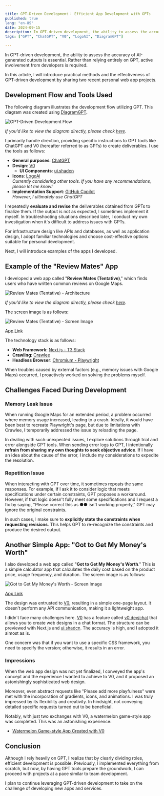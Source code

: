 ```yaml
---

title: GPT-Driven Development： Efficient App Development with GPTs  
published: true  
lang: "en-US"  
date: 2024-09-15  
description: In GPT-driven development, the ability to assess the accuracy of AI-generated outputs is essential. Rather than relying entirely on GPT, active involvement from developers is required.  
tags: ["GPT", "ChatGPT", "V0", "LogoAI", "DiagramGPT"]  

---
```



In GPT-driven development, the ability to assess the accuracy of AI-generated outputs is essential. Rather than relying entirely on GPT, active involvement from developers is required.

In this article, I will introduce practical methods and the effectiveness of GPT-driven development by sharing two recent personal web app projects.

## Development Flow and Tools Used

The following diagram illustrates the development flow utilizing GPT. This diagram was created using [DiagramGPT](https://app.eraser.io).

<Image
  src="https://res.cloudinary.com/silverbirder/image/upload/v1726449647/silver-birder.github.io/blog/GPT駆動開発フロー.png"
  width={1169}
  height={693}
  layout="constrained"
  alt="GPT-Driven Development Flow"
/>

*If you'd like to view the diagram directly, please check [here](https://app.eraser.io/workspace/gAcNphpXbCuDjYQq4tU1?elements=A2JnuhPG7Cx3eZVzwzjS3Q).*

I primarily handle direction, providing specific instructions to GPT tools like ChatGPT and V0 (hereafter referred to as GPTs) to create deliverables. I use the tools as follows:

- **General purposes**: [ChatGPT](https://chat.openai.com/)
- **Design**: [V0](https://v0.dev)
  - **UI Components**: [ui.shadcn](https://ui.shadcn.com/)
- **Icons**: [LogoAI](https://logoai.com)  
  *Currently considering other tools. If you have any recommendations, please let me know!*
- **Implementation Support**: [GitHub Copilot](https://github.com/features/copilot)  
  *However, I ultimately use ChatGPT*

I repeatedly **evaluate and revise** the deliverables obtained from GPTs to finalize them. If the output is not as expected, I sometimes implement it myself. In troubleshooting situations described later, I conduct my own investigation when it's difficult to address issues with GPTs.

For infrastructure design like APIs and databases, as well as application design, I adopt familiar technologies and choose cost-effective options suitable for personal development.

Next, I will introduce examples of the apps I developed.

## Example of the "Review Mates" App

I developed a web app called "**Review Mates (Tentative)**," which finds users who have written common reviews on Google Maps.

<Image
  src="https://res.cloudinary.com/silverbirder/image/upload/v1726449647/silver-birder.github.io/blog/クチコミ仲間_仮_-_アーキテクチャ.png"
  width={2219}
  height={588}
  layout="constrained"
  alt="Review Mates (Tentative) - Architecture"
/>

*If you'd like to view the diagram directly, please check [here](https://app.eraser.io/workspace/3vjLLD4J9wE9bl96067E?elements=dy5KZbkEICES9M3yCHcYFQ).*

The screen image is as follows:

<Image
  src="https://res.cloudinary.com/silverbirder/image/upload/v1726449647/silver-birder.github.io/blog/レビュー仲間_仮.png"
  width={1029}
  height={1106}
  layout="constrained"
  alt="Review Mates (Tentative) - Screen Image"
/>

[App Link](https://review-connect.vercel.app)

The technology stack is as follows:

- **Web Framework**: [Next.js - T3 Stack](https://create.t3.gg)
- **Crawling**: [Crawlee](https://crawlee.dev)
- **Headless Browser**: [Chromium - Playwright](https://playwright.dev/)

When troubles caused by external factors (e.g., memory issues with Google Maps) occurred, I proactively worked on solving the problems myself.

## Challenges Faced During Development

### Memory Leak Issue

When running Google Maps for an extended period, a problem occurred where memory usage increased, leading to a crash. Ideally, it would have been best to recreate Playwright's page, but due to limitations with Crawlee, I temporarily addressed the issue by reloading the page.

In dealing with such unexpected issues, I explore solutions through trial and error alongside GPT tools. When sending error logs to GPT, I intentionally **refrain from sharing my own thoughts to seek objective advice**. If I have an idea about the cause of the error, I include my considerations to expedite the resolution.

### Repetition Issue

When interacting with GPT over time, it sometimes repeats the same responses. For example, if I ask it to consider logic that meets specifications under certain constraints, GPT proposes a workaround. However, if that logic doesn't fully meet some specifications and I request a fix by saying, "Please correct this as ●● isn't working properly," GPT may ignore the original constraints.

In such cases, I make sure to **explicitly state the constraints when requesting revisions**. This helps GPT to re-recognize the constraints and produce the desired output.

## Another Simple App: "Got to Get My Money's Worth"

I also developed a web app called "**Got to Get My Money's Worth**." This is a simple calculator app that calculates the daily cost based on the product price, usage frequency, and duration. The screen image is as follows:

<Image
  src="https://res.cloudinary.com/silverbirder/image/upload/v1726449647/silver-birder.github.io/blog/元とらなアカン.png"
  width={493}
  height={1008}
  layout="constrained"
  alt="Got to Get My Money's Worth - Screen Image"
/>

[App Link](https://moto-torana-akan.vercel.app)

The design was entrusted to [V0](https://v0.dev), resulting in a simple one-page layout. It doesn't perform any API communication, making it a lightweight app.

I didn't face many challenges here. [V0](https://v0.dev) has a feature called [v0.dev/chat](https://v0.dev/chat) that allows you to create web designs in a chat format. The structure can be previewed with Next.js and [ui.shadcn](https://ui.shadcn.com/). The accuracy is high, and I adopted it almost as is.

One concern was that if you want to use a specific CSS framework, you need to specify the version; otherwise, it results in an error.

### Impressions

When the web app design was not yet finalized, I conveyed the app's concept and the experience I wanted to achieve to V0, and it proposed an astonishingly sophisticated web design.

Moreover, even abstract requests like "Please add more playfulness" were met with the incorporation of gradients, icons, and animations. I was truly impressed by its flexibility and creativity. In hindsight, not conveying detailed specific requests turned out to be beneficial.

Notably, with just two exchanges with V0, a watermelon game-style app was completed. This was an astonishing experience.

- [Watermelon Game-style App Created with V0](https://v0.dev/chat/a8RfpL90mO4)

## Conclusion

Although I rely heavily on GPT, I realize that by clearly dividing roles, efficient development is possible. Previously, I implemented everything from scratch, but now, by having GPT tools prepare the groundwork, I can proceed with projects at a pace similar to team development.

I plan to continue leveraging GPT-driven development to take on the challenge of developing new apps and services.